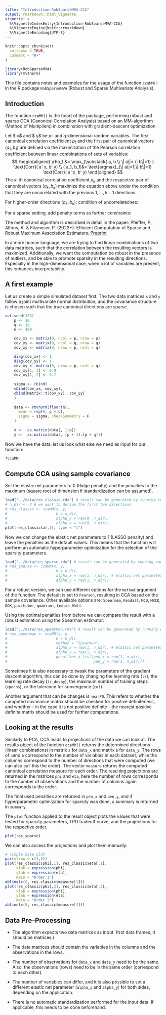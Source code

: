 ```yaml
---
title: "Introduction-RobSparseMVA-CCA"
output: rmarkdown::html_vignette
vignette: >
  %\VignetteIndexEntry{Introduction-RobSparseMVA-CCA}
  %\VignetteEngine{knitr::rmarkdown}
  %\VignetteEncoding{UTF-8}
---
```


```r
knitr::opts_chunk$set(
  collapse = TRUE,
  comment = "#>"
)
```

```r
library(RobSparseMVA)
library(mvtnorm)
```

This file contains notes and examples for the usage of the function `ccaMM()` in the R package `RobSparseMVA` (Robust and Sparse Multivariate Analysis). 

## Introduction

The function `ccaMM()` is the heart of the package, performing robust and sparse CCA (Canonical Correlation Analysis) based on an MM-algorithm (Method of Multipliers) in combination with gradient-descent optimization.

Let $  x$ and $  y$ be $p$- and $q$-dimensional random variables. The first canonical correlation coefficient $\rho_1$ and the first pair of canonical vectors $(  a_1,   b_1)$ are defined via the maximization of the Pearson correlation coefficient between linear combinations of sets of variables:
$$
\begin{aligned}
    \rho_1 &= \max_{\substack{  a,   b \\ \|  a\|= \|  b\|=1} } \text{Corr}(  a'   x,   b'   y)  \\ 
    (  a_1,   b_1)&= \text{argmax}_{\|  a\|=1,\|  b\|=1} \text{Corr}(  a'   x,   b'   y)
\end{aligned}
$$
The $k$-th canonical correlation coefficient $\rho_k$ and the respective pair of canonical vectors $(  a_k,   b_k)$ maximize the equation above under the condition that they are uncorrelated with the previous $1, \ldots, k-1$ directions.

For higher-order directions $(  a_k,   b_k)$: condition of uncorrelatednes:
\begin{equation}
      a_k' \text{Cov}(  x)   a_i = 0 \text{~~~and~~~}   b_k' \text{Cov}(  y)   b_i = 0, \mbox{ for }~i = 1, \ldots , k-1. 
\end{equation}

For a sparse setting, add penalty terms as further constraints:
\begin{equation}
    P_{  a_k}(  a_k)\leq c_1 \text{~~~and~~~} P_{  a_k}(  b_k)\leq c_2 
\end{equation}

The method and algorithm is described in detail in the paper:
Pfeiffer, P., Alfons, A. \& Filzmoser, P. (2023+). Efficient Computation of Sparse and Robust Maximum Association Estimators. [Preprint](https://arxiv.org/pdf/2311.17563.pdf)

In a more human language, we are trying to find linear combinations of two data matrices, such that the correlation between the resulting vectors is maximized. Additionally, we want the computation be robust in the presence of outliers, and be able to promote sparsity in the resulting directions. Especially in the high-dimensional case, when a lot of variables are present, this enhances interpretability. 

## A first example

Let us create a simple simulated dataset first. The two data matrices `x` and `y` follow a joint multivariate normal distribution, and the covariance structure is chosen such that the true canonical directions are sparse.
```r
set.seed(123)
    p <- 10
    q <- 10
    n <- 100

    cov_xx <- matrix(0, ncol = p, nrow = p)
    cov_yy <- matrix(0, ncol = q, nrow = q)
    cov_xy <- matrix(0, nrow = p, ncol = q)

    diag(cov_xx) <- 1
    diag(cov_yy) <- 1
    cov_xy <- matrix(0, nrow = p, ncol = q)
    cov_xy[1, 1] <- 0.9
    cov_xy[2, 2] <- 0.7
    
    sigma <- rbind(
    cbind(cov_xx, cov_xy),
    cbind(Matrix::t(cov_xy), cov_yy)
    )
    
    data <- rmvnorm(floor(n),
      mean = rep(0, p + q),
      sigma = sigma, checkSymmetry = F
    )
    
    x <-  as.matrix(data[, 1:p])
    y <-  as.matrix(data[, (p + 1):(p + q)])
```

Now we have the data, let us look what else we need as input for our function:
```r
?ccaMM
```

## Compute CCA using sample covariance
Set the elastic net parameters to 0 (Ridge penalty) and the penalties to the maximum (square root of dimension if standardization can be assumed).
```r
load("../data/res_classic.rda") # result can be generated by running code below
# n_dir <- 2 # we want to derive the first two directions
# res_classic <- ccaMM(x, y,
#                      k = n_dir,
#                      alpha_x = rep(0, n_dir),
#                      alpha_y = rep(0, n_dir))
plot(res_classic$a[,1], type = "l")
```

Now we can change the elastic net parameters to 1 (LASSO penalty) and leave the penalties as the default values. This means that the function will perform an automatic hyperparameter optimization for the selection of the sparsity parameters.

```r
load("../data/res_sparse.rda") # result can be generated by running code below
# res_sparse <- ccaMM(x, y, 
#                      k = n_dir,
#                      alpha_x = rep(1, n_dir), # elastic net parameter
#                      alpha_y = rep(1, n_dir))

```

For a robust version, we can use different options for the `method` argument of the function: The default is set to `Pearson`, resulting in CCA based on the sample covariance.
Other available options are: `Spearman`, `Kendall`, `MCD`, `MRCD`, `OGK`, `pairhuber`, `quadrant`, `Ledoit-Wolf`.

Using the optimal penalties from before we can compare the result with a robust estimation using the Spearman estimator:

```r
load("../data/res_spearman.rda") # result can be generated by running code below
# res_spearman <- ccaMM(x, y, 
#                      k = n_dir,
#                      method = "Spearman",
#                      alpha_x = rep(1, n_dir), # elastic net parameter
#                      alpha_y = rep(1, n_dir),
#                      penalties = list(pen_x = rep(1, n_dir),
#                                       pen_y = rep(1, n_dir)))
```

Sometimes it is also necessary to tweak the parameters of the gradient descent algorithm, this can be done by changing the learning rate (`lr`), the learning rate decay (`lr_decay`), the maximum number of training steps (`epochs`), or the tolerance for convergence (`tol`).

Another argument that can be changes is `nearPD`. This refers to whether the computed covariance matrix should be checked for positive definiteness, and whether - in the case it is not positive definite - the nearest positive definite matrix should be used for further computations.

## Looking at the results

Similarly to PCA, CCA leads to projections of the data we can look at. The results object of the function `ccaMM()` returns the determined directions (linear combinations) in matrix `a` for `data_x` and matrix `b` for `data_y`. The rows of `a`and `b` correspond to the number of variables in each dataset, while the columns correspond to the number of directions that were computed (we can also call this the order). 
The vector `measure` returns the computed canonical correlation measure for each order. The resulting projections are returned in the matrices `phi` and `eta`, here the number of rows corresponds to the number of observations and the number of columns again corresponds to the order.

The final used penalties are returned in `pen_x` and `pen_y`, and if hyperparameter optimization for sparsity was done, a summary is returned in `summary`.

The `plot` function applied to the result object plots the values that were tested for sparsity parameters, TPO tradeoff curve, and the projections for the respective order. 
```r
plot(res_sparse)
```
We can also access the projections and plot them manually:

```r
# simple base plot
par(mfrow = c(1,2))
plot(res_classic$phi[,1], res_classic$eta[,1], 
     xlab = expression(phi), 
     ylab = expression(eta),
     main = "Order 1")
abline(c(0, res_classic$measure[1]))
plot(res_classic$phi[,2], res_classic$eta[,2], 
     xlab = expression(phi), 
     ylab = expression(eta),
     main = "Order 2")
abline(c(0, res_classic$measure[2]))
```


## Data Pre-Processing

- The algorithm expects two data matrices as input. (Not data frames, it should be matrices.)

- The data matrices should contain the variables in the columns and the observations in the rows.

- The number of observations for `data_x` and `data_y` need to be the same. Also, the observations (rows) need to be in the same order (correspond to each other).

- The number of variables can differ, and it is also possible to set a different elastic net parameter (`alpha_x` and `alpha_y`) for both sides, depending on the application.

- There is no automatic standardization performed for the input data. If applicable, this needs to be done beforehand.
